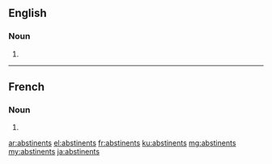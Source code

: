 ==English==

===Noun===
{{head|en|plural}}

# {{plural of|abstinent|lang=en}}

----

==French==

===Noun===
{{head|fr|plural}}

# {{plural of|abstinent|lang=fr}}

[[ar:abstinents]]
[[el:abstinents]]
[[fr:abstinents]]
[[ku:abstinents]]
[[mg:abstinents]]
[[my:abstinents]]
[[ja:abstinents]]